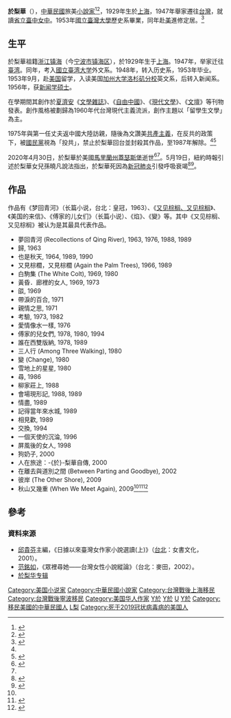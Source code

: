 {{Dablink|此人物姓“[[於姓|-{於}-]]”（发音：Yū<!-- 请参看《国语辞典》及《现代汉语词典》-->）而不是“[[于姓|-{于}-]]”。}}
{{Infobox_Person
| name = 於梨華
| image = 
| box_width = 
| occupation = 小說家
| period = 
| Sex = 女
| birth_date = {{birth date|df=yes|1929|12|28}}
| birth_place = {{ROC-1928|上海市}}
| death_date =  {{death date and age|df=yes|2020|4|30|1929|12|28}}
| death_place = {{USA}}[[馬里蘭州|馬里蘭州]][[蓋瑟斯堡|蓋瑟斯堡]]
| nationality = {{ROC}}
| residence = 
| religion = 
| movement = [[現代主義|現代主義]]
| spouse = 
| relatives = 
| education = *省立臺中女中
*國立臺灣大學歷史系
*國立臺灣大學外文系
*美國加州大學洛杉磯分校英文系，後轉入新聞系新聞學碩士
| past = 
| work = *夢回青河 
*歸 
*也是秋天 
*又見棕櫚又見棕櫚 
*白駒集 
*黄昏．廊裡的女人
*燄 
*帶淚的百合  
*親情之思 
*黄昏・廊裡的女人 
*考驗 
*愛情像水一樣 
*夢回青河 
*傳家的兒女們 
*誰在西雙版納 
* 三人行 
* 白駒集 
*傅家的兒女們 
*變 
*Xue di shang di xing xing (Stars on a snowy night)
*Kʻao yen 
*Hsün
*尋 
*柳家莊上 
*夢回青河 
*會場現形記 
*情尽
*會場現形記
* 記得當年來水城 
*Ye shi qiu dian
*相見歡
*Hsiang chien huan
*Shui tsai hsi shuang pan na
*又见棕榈, 又见棕榈  
*Meng hui qing he (Recollections   of Qing River)
*也是秋天
*交换 
*Fu chia ti erh nü men
*一個天使的沉淪 
*屛風後的女人 
*I ko tʻien shih ti chʻen lun
*狗奶子 
*人在旅途 : 於梨华自传 
*在離去與道別之間 
*彼岸  
*秋山又幾重
| awards = 
}}
'''於梨華'''（{{bd|1929年|12月28日|2020年|4月30日|catIdx=Yu於梨華}}），[[中華民國|中華民國]]旅美[[小說家|小說家]]<ref name="Sollors1998">{{cite book|last=Sollors|first=Werner|title=Multilingual America: transnationalism, ethnicity, and the languages of American literature|url=http://books.google.com/books?id=ALBtmF8UYb0C&pg=PA177|accessdate=26 March 2012|year=1998|publisher=NYU Press|isbn=9780814780930|pages=177–|archive-date=2020-06-06|archive-url=https://web.archive.org/web/20200606091843/https://books.google.com/books?id=ALBtmF8UYb0C&pg=PA177|dead-url=no}}</ref><ref>{{cite news|url=http://goliath.ecnext.com/coms2/gi_0199-954391/The-voices-from-the-gold.html|title=The voices from the gold mountain|date=1 February 2003|work=World and I|accessdate=26 March 2012}}</ref>，1929年生於[[上海|上海]]，1947年舉家遷往[[台灣|台灣]]，就讀[[省立臺中女中|省立臺中女中]]。1953年[[國立臺灣大學|國立臺灣大學]]歷史系畢業，同年赴[[美國|美]]進修定居。<ref name=":0">{{Cite news|url=http://www.cw.com.tw/article/article.action?id=5074824|title=於梨華　她的文字　是你我錯過的時代|author=|date=2016-03-01|work=|newspaper=[[天下雜誌|天下雜誌]] 第592期|accessdate=2017-04-26|language=zh-TW|archive-date=2019-11-29|archive-url=https://web.archive.org/web/20191129015947/https://www.cw.com.tw/article/article.action?id=5074824|dead-url=no}}</ref>

==生平==
於梨華祖籍[[浙江|浙江]][[镇海|镇海]]（今[[宁波市|宁波市]][[镇海区_(宁波市)|镇海区]]），於1929年生于[[上海|上海]]。1947年，举家迁往[[臺湾|臺湾]]。同年，考入[[國立臺湾大学|國立臺湾大学]]外文系。1948年，转入历史系，1953年毕业。1953年9月，赴[[美国|美国]]留学，入读美国[[加州大学洛杉矶分校|加州大学洛杉矶分校]]英文系，后转入新闻系。1956年，获[[新闻学|新闻学]][[硕士|硕士]]。

在學期間其創作於[[夏濟安|夏濟安]]《[[文學雜誌|文學雜誌]]》、《[[自由中國_(雜誌)|自由中國]]》、《[[現代文學|現代文學]]》、《[[文壇|文壇]]》等刊物發表。創作風格被劃歸為1960年代台灣現代主義流派，創作主題以「留學生文學」為主。

1975年與第一任丈夫返中國大陸訪親，隨後為文讚美[[共產主義|共產主義]]，在反共的政策下，被[[國民黨|國民黨]]視為「投共」，禁止於梨華回台並封殺其作品，至1987年解除。<ref name=":0" /><ref>{{Cite news|url=http://daily.cnnb.com.cn/nbrb/html/2013-07/04/content_619830.htm |title=回望八十载人生 融通东西方文化──访宁波籍旅美作家於梨华 |author= |date=2013-07-04 |newspaper=寧波日報 |accessdate=2017-04-26 |deadurl=no |archiveurl=https://archive.is/20170426042644/http://big5.xinhuanet.com/gate/big5/news.xinhuanet.com/book/2013-07/12/c_124996767.htm |archivedate=2017-04-26 }}</ref>

2020年4月30日，於梨華於美國[[馬里蘭州|馬里蘭州]][[蓋瑟斯堡|蓋瑟斯堡]]逝世<ref name="逝世">{{cite news |author1=江今葉 |editor=劉學源 |title=旅美作家於梨華病逝 享壽89歲 |url=https://www.cna.com.tw/news/firstnews/202005030007.aspx |accessdate=2020-05-20 |agency=中央通訊社 |date=2020-05-02 |archive-date=2020-06-09 |archive-url=https://web.archive.org/web/20200609023340/https://www.cna.com.tw/news/firstnews/202005030007.aspx |dead-url=no }}</ref><ref name="訃告"/>。5月19日，紐約時報引述於梨華女兒孫曉凡說法指出，於梨華死因為[[2019冠狀病毒病美國疫情|新冠肺炎]]引發呼吸衰竭<ref name="訃告">{{cite web | title=新冠逝者：華裔作家於梨華，為「無根的一代」移民發聲 | website=紐約時報中文網 | date=2020-05-20 | url=https://cn.nytimes.com/obits/20200520/yu-lihua-90-dies-writer-spoke-to-rootless-chinese-emigres/zh-hant/ | language=zh | access-date=2021-03-18 | archive-date=2021-03-12 | archive-url=https://web.archive.org/web/20210312200856/https://cn.nytimes.com/obits/20200520/yu-lihua-90-dies-writer-spoke-to-rootless-chinese-emigres/zh-hant/ | dead-url=no }}</ref><ref name="美南新聞">{{cite web | title=留學生文學鼻祖於梨華女士辭世 | website=美南新聞 | url=https://scdaily.com/post/4902 | language=zh | access-date=2021-03-18}}</ref>。

==作品 ==

作品有《梦回青河》（长篇小说，台北：皇冠，1963）、《[[又见棕榈、又见棕榈|又见棕榈、又见棕榈]]》、《美国的来信》、《傅家的儿女们》（长篇小说）、《焰》、《變》等。其中《又见棕榈、又见棕榈》被认为是其最具代表作品。
 
*夢回青河 (Recollections of Qing River), 1963, 1976, 1988, 1989
*歸, 1963
*也是秋天, 1964, 1989, 1990 
*又見棕櫚，又見棕櫚 (Again the Palm Trees), 1966, 1989
*白駒集 (The White Colt), 1969, 1980
*黃昏．廊裡的女人, 1969, 1973
*燄, 1969
*帶淚的百合, 1971 
*親情之思, 1971
*考驗, 1973, 1982
*愛情像水一樣, 1976
*傅家的兒女們, 1978, 1980, 1994
*誰在西雙版納, 1978, 1989
*三人行 (Among Three Walking), 1980
*變 (Change), 1980
*雪地上的星星, 1980
*尋, 1986 
*柳家莊上, 1988
*會場現形記, 1988, 1989
*情盡, 1989
*記得當年來水城, 1989
*相見歡, 1989
*交換, 1994 
*一個天使的沉淪, 1996
*屏風後的女人, 1998
*狗奶子, 2000
*人在旅途：-{於}-梨華自傳, 2000
*在離去與道別之間 (Between Parting and Goodbye), 2002
*彼岸 (The Other Shore), 2009
*秋山又幾重 (When We Meet Again), 2009<ref name=":0" /><ref>{{Cite web|url=http://www.worldcat.org/search?q=Yu+Lihua&fq=(((x0:book-)OR(x0:book+x4:digital))-(x0:book+x4:thsis))+%3E+ap:%22yu,+lihua%22+%3E+fm:fic&dblist=638&qt=sort&se=yr&sd=asc&qt=sort_yr_asc|title='Yu Lihua' > 'Lihua Yu' > '小说'的结果 [WorldCat.org]|accessdate=2017-04-26|work=www.worldcat.org|language=zh-cn}}</ref><ref>{{Cite web|url=http://chinesewritersna.com/review/?page_id=9879|title=於梨華作品年表 « chinesewritersna.com|accessdate=2017-04-26|work=chinesewritersna.com|language=en-US|archive-date=2020-08-13|archive-url=https://web.archive.org/web/20200813194418/http://chinesewritersna.com/review/?page_id=9879|dead-url=no}}</ref>

==參考==
{{Reflist}}

===資料來源===

* [[邱貴芬|邱貴芬]]主編，《日據以來臺灣女作家小說選讀(上)》（[[台北|台北]]：女書文化，2001）。
* [[范銘如|范銘如]]，《眾裡尋她——台灣女性小說縱論》（台北：麥田，2002）。
* [http://www.white-collar.net/01-author/y/19-yu_lh/yu_lh.htm 於梨华专辑] {{Wayback|url=http://www.white-collar.net/01-author/y/19-yu_lh/yu_lh.htm |date=20190811190222 }}

{{Authority control}}
{{DEFAULTSORT:Yu於梨華}}
[[Category:美国小说家|Category:美国小说家]]
[[Category:中華民國小說家|Category:中華民國小說家]]
[[Category:台灣戰後上海移民|Category:台灣戰後上海移民]]
[[Category:台灣戰後寧波移民|Category:台灣戰後寧波移民]]
[[Category:美国华人作家|Category:美国华人作家]]
[[Category:加利福尼亞大學洛杉磯分校校友|Y於]]
[[Category:國立臺灣大學文學院校友|Y於]]
[[Category:臺灣省立臺中女子中學校友|U]]
[[Category:宁波裔美国人|Y於]]
[[Category:移民美國的中華民國人|Category:移民美國的中華民國人]]
[[Category:於姓|L梨]]
[[Category:死于2019冠状病毒病的美国人|Category:死于2019冠状病毒病的美国人]]